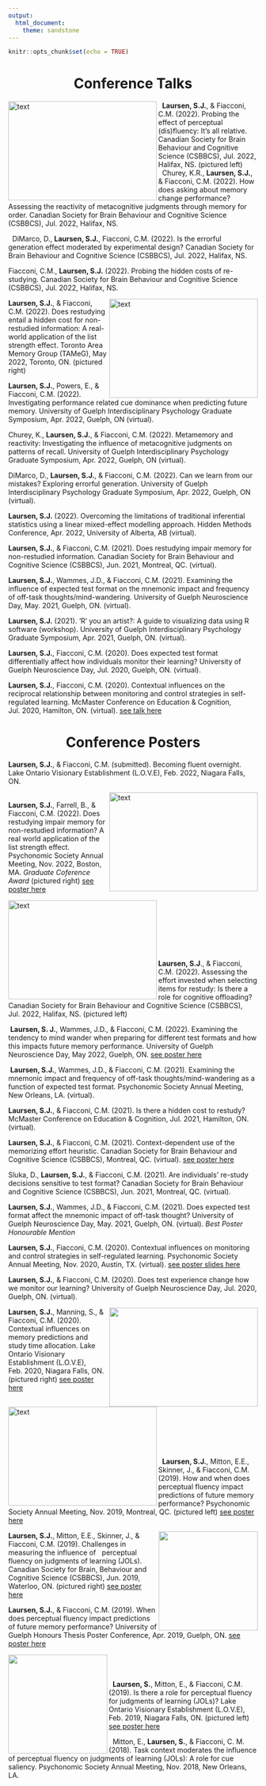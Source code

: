```yaml
---
output: 
  html_document:
    theme: sandstone
---
```


```r
knitr::opts_chunk$set(echo = TRUE)
```

<center> <h1>**Conference Talks**</h1> </center>
<img align="left" width="300" height="200" alt="text" src="BBCS2022talk.jpg">
&nbsp;  **Laursen, S.J.**, & Fiacconi, C.M. (2022). Probing the effect of perceptual (dis)fluency: It’s all relative. Canadian Society for Brain Behaviour and Cognitive Science (CSBBCS), Jul. 2022, Halifax, NS. (pictured left)
&nbsp;  
&nbsp;  Churey, K.R., **Laursen, S.J.**, & Fiacconi, C.M. (2022). How does asking about memory change performance? Assessing the reactivity of metacognitive judgments through memory for order. Canadian Society for Brain Behaviour and Cognitive Science (CSBBCS), Jul. 2022, Halifax, NS.

&nbsp;  DiMarco, D., **Laursen, S.J.**, Fiacconi, C.M. (2022). Is the errorful generation effect moderated by experimental design? Canadian Society for Brain Behaviour and Cognitive Science (CSBBCS), Jul. 2022, Halifax, NS.

Fiacconi, C.M., **Laursen, S.J.** (2022). Probing the hidden costs of re-studying. Canadian Society for Brain Behaviour and Cognitive Science (CSBBCS), Jul. 2022, Halifax, NS.

<img align="right" width="300" height="200" alt="text" src="TAMEG2022.jpg">
**Laursen, S.J.**, & Fiacconi, C.M. (2022). Does restudying entail a hidden cost for non-restudied information: A real-world application of the list strength effect. Toronto Area Memory Group (TAMeG), May 2022, Toronto, ON. (pictured right)

**Laursen, S.J.**, Powers, E., & Fiacconi, C.M. (2022). Investigating performance related cue dominance when predicting future memory. University of Guelph Interdisciplinary Psychology Graduate Symposium, Apr. 2022, Guelph, ON (virtual).

Churey, K., **Laursen, S.J.**, & Fiacconi, C.M. (2022). Metamemory and reactivity: Investigating the influence of metacognitive judgments on patterns of recall. University of Guelph Interdisciplinary Psychology Graduate Symposium, Apr. 2022, Guelph, ON (virtual).

DiMarco, D., **Laursen, S.J.**, & Fiacconi, C.M. (2022). Can we learn from our mistakes? Exploring errorful generation. University of Guelph Interdisciplinary Psychology Graduate Symposium, Apr. 2022, Guelph, ON (virtual).

**Laursen, S.J.** (2022). Overcoming the limitations of traditional inferential statistics using a linear mixed-effect modelling approach. Hidden Methods Conference, Apr. 2022, University of Alberta, AB (virtual).

**Laursen, S.J.**, & Fiacconi, C.M. (2021). Does restudying impair memory for non-restudied information. Canadian Society for Brain Behaviour and Cognitive Science (CSBBCS), Jun. 2021, Montreal, QC. (virtual).

**Laursen, S.J.**, Wammes, J.D., & Fiacconi, C.M. (2021). Examining the influence of expected test format on the mnemonic impact and frequency of off-task thoughts/mind-wandering. University of Guelph Neuroscience Day, May. 2021, Guelph, ON. (virtual).

**Laursen, S.J.** (2021). ‘R’ you an artist?: A guide to visualizing data using R software (workshop). University of Guelph Interdisciplinary Psychology Graduate Symposium, Apr. 2021, Guelph, ON. (virtual).

**Laursen, S.J.**, Fiacconi, C.M. (2020). Does expected test format differentially affect how individuals monitor their learning? University of Guelph Neuroscience Day, Jul. 2020, Guelph, ON. (virtual).

**Laursen, S.J.**, Fiacconi, C.M. (2020). Contextual influences on the reciprocal relationship between monitoring and control strategies in self-regulated learning. McMaster Conference on Education & Cognition, Jul. 2020, Hamilton, ON. (virtual). [see talk here](https://www.youtube.com/watch?v=aiqCLXh_7VE)


<center> <h1>**Conference Posters**</h1> </center>

**Laursen, S.J.**, & Fiacconi, C.M. (submitted). Becoming fluent overnight. Lake Ontario Visionary Establishment (L.O.V.E), Feb. 2022, Niagara Falls, ON.

<img align="right" width="300" height="200" alt="text" src="PSYC2022.jpg">
&nbsp;  
**Laursen, S.J.**, Farrell, B., & Fiacconi, C.M. (2022). Does restudying impair memory for non-restudied information? A real world application of the list strength effect. Psychonomic Society Annual Meeting, Nov. 2022, Boston, MA. *Graduate Coference Award* (pictured right) [see poster here](PSYC2022_poster.pdf)


<img align="left" width="300" height="200" alt="text" src="BBCS2022poster.jpg">
&nbsp;&nbsp;&nbsp;&nbsp;&nbsp;      
&nbsp;&nbsp;&nbsp;&nbsp;&nbsp;    
&nbsp;&nbsp;&nbsp;&nbsp;&nbsp;      
&nbsp;&nbsp;&nbsp;&nbsp;&nbsp;      
&nbsp;&nbsp;&nbsp;&nbsp;&nbsp;  
&nbsp;&nbsp;&nbsp;&nbsp;&nbsp;  
&nbsp;    
**Laursen, S.J**., & Fiacconi, C.M. (2022). Assessing the effort invested when selecting items for restudy: Is there a role for cognitive offloading? Canadian Society for Brain Behaviour and Cognitive Science (CSBBCS), Jul. 2022, Halifax, NS. (pictured left)

&nbsp;**Laursen, S. J.**, Wammes, J.D., & Fiacconi, C.M. (2022). Examining the tendency to mind wander when preparing for different test formats and how this impacts future memory performance. University of Guelph Neuroscience Day, May 2022, Guelph, ON. [see poster here](Neuro2022_poster.pdf) 

&nbsp;**Laursen, S.J.**, Wammes, J.D., & Fiacconi, C.M. (2021). Examining the mnemonic impact and frequency of off-task thoughts/mind-wandering as a function of expected test format. Psychonomic Society Annual Meeting, New Orleans, LA. (virtual).

**Laursen, S.J.**, & Fiacconi, C.M. (2021). Is there a hidden cost to restudy? McMaster Conference on Education & Cognition, Jul. 2021, Hamilton, ON. (virtual).

**Laursen, S.J.**, & Fiacconi, C.M. (2021). Context-dependent use of the memorizing effort heuristic. Canadian Society for Brain Behaviour and Cognitive Science (CSBBCS), Montreal, QC. (virtual). [see poster here](BBCS2020_poster.pdf)

Sluka, D., **Laursen, S.J.**, & Fiacconi, C.M. (2021). Are individuals’ re-study decisions sensitive to test format? Canadian Society for Brain Behaviour and Cognitive Science (CSBBCS), Jun. 2021, Montreal, QC. (virtual).

**Laursen, S.J.**, Wammes, J.D., & Fiacconi, C.M. (2021). Does expected test format affect the mnemonic impact of off-task thought? University of Guelph Neuroscience Day, May. 2021, Guelph, ON. (virtual). *Best Poster Honourable Mention*

**Laursen, S.J.**, Fiacconi, C.M. (2020). Contextual influences on monitoring and control strategies in self-regulated learning. Psychonomic Society Annual Meeting, Nov. 2020, Austin, TX. (virtual). [see poster slides here](PSYC2020_poster.mp4)

**Laursen, S.J.**, & Fiacconi, C.M. (2020). Does test experience change how we monitor our learning? University of Guelph Neuroscience Day, Jul. 2020, Guelph, ON. (virtual).

<img align="right" width="300" height="200"src="LOVE2020.jpg"> 
**Laursen, S.J.**, Manning, S., & Fiacconi, C.M. (2020). Contextual influences on memory predictions and study time allocation. Lake Ontario Visionary Establishment (L.O.V.E), Feb. 2020, Niagara Falls, ON. (pictured right) [see poster here](LOVE2020_poster.pdf)

 
<img align="left" width="300" height="200" alt="text" src="PSYC2019.jpg">
&nbsp;  
&nbsp;  
&nbsp;  
&nbsp;  
&nbsp;  
&nbsp;  
&nbsp;  **Laursen, S.J.**, Mitton, E.E., Skinner, J., & Fiacconi, C.M. (2019). How and when does perceptual fluency impact predictions of future memory performance? Psychonomic Society Annual Meeting, Nov. 2019, Montreal, QC. (pictured left) [see poster here](PSYC2019_poster.pdf)


<img align="right" width="200" height="200"src="BBCS2019.jpg"> 

**Laursen, S.J.**, Mitton, E.E., Skinner, J., & Fiacconi, C.M. (2019). Challenges in measuring the influence of  &nbsp;  perceptual fluency on judgments of learning (JOLs). Canadian Society for Brain, Behaviour and Cognitive Science (CSBBCS), Jun. 2019, Waterloo, ON. (pictured right) [see poster here](BBCS2019_poster.pdf)

**Laursen, S.J.**, & Fiacconi, C.M. (2019). When does perceptual fluency impact predictions of future memory performance? University of Guelph Honours Thesis Poster Conference, Apr. 2019, Guelph, ON. [see poster here](Honours_poster.pdf)

<img align="left" width="200" height="200"src="LOVE2019.jpg">
&nbsp;  
&nbsp;  
&nbsp;  
&nbsp;  **Laursen, S.**, Mitton, E., & Fiacconi, C.M. (2019). Is there a role for perceptual fluency for judgments of learning (JOLs)? Lake Ontario Visionary Establishment (L.O.V.E), Feb. 2019, Niagara Falls, ON. (pictured left) [see poster here](LOVE2019_Poster.pdf)

&nbsp;  Mitton, E., **Laursen, S.**, & Fiacconi, C. M. (2018). Task context moderates the influence of perceptual fluency on judgments of learning (JOLs): A role for cue saliency. Psychonomic Society Annual Meeting, Nov. 2018, New Orleans, LA. 
